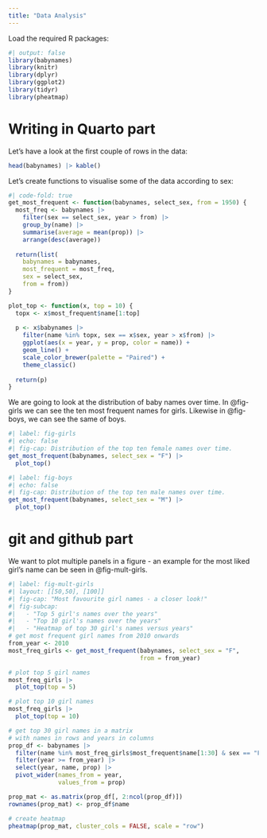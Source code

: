 ```yaml
---
title: "Data Analysis"
---
```


Load the required R packages:

```r
#| output: false
library(babynames)
library(knitr)
library(dplyr)
library(ggplot2)
library(tidyr)
library(pheatmap)
```

# Writing in Quarto part

Let's have a look at the first couple of rows in the data:

```r
head(babynames) |> kable()
```

Let's create functions to visualise some of the data according to sex:
```r
#| code-fold: true
get_most_frequent <- function(babynames, select_sex, from = 1950) {
  most_freq <- babynames |>
    filter(sex == select_sex, year > from) |>
    group_by(name) |>
    summarise(average = mean(prop)) |>
    arrange(desc(average))
    
  return(list(
    babynames = babynames,
    most_frequent = most_freq,
    sex = select_sex,
    from = from))
}

plot_top <- function(x, top = 10) {
  topx <- x$most_frequent$name[1:top]
  
  p <- x$babynames |>
    filter(name %in% topx, sex == x$sex, year > x$from) |>
    ggplot(aes(x = year, y = prop, color = name)) +
    geom_line() +
    scale_color_brewer(palette = "Paired") +
    theme_classic()
  
  return(p)
}
```

We are going to look at the distribution of baby names over time. In @fig-girls we can see the ten most frequent names for girls. Likewise in @fig-boys, we can see the same of boys.

```r
#| label: fig-girls
#| echo: false
#| fig-cap: Distribution of the top ten female names over time.
get_most_frequent(babynames, select_sex = "F") |>
  plot_top()
```

```r
#| label: fig-boys
#| echo: false
#| fig-cap: Distribution of the top ten male names over time.
get_most_frequent(babynames, select_sex = "M") |>
  plot_top()
```

# git and github part

We want to plot multiple panels in a figure - an example for the most liked girl's name can be seen in @fig-mult-girls.


```r
#| label: fig-mult-girls
#| layout: [[50,50], [100]]
#| fig-cap: "Most favourite girl names - a closer look!"
#| fig-subcap: 
#|   - "Top 5 girl's names over the years"
#|   - "Top 10 girl's names over the years"
#|   - "Heatmap of top 30 girl's names versus years"
# get most frequent girl names from 2010 onwards
from_year <- 2010
most_freq_girls <- get_most_frequent(babynames, select_sex = "F",
                                     from = from_year)

# plot top 5 girl names
most_freq_girls |>
  plot_top(top = 5)

# plot top 10 girl names
most_freq_girls |>
  plot_top(top = 10)

# get top 30 girl names in a matrix
# with names in rows and years in columns
prop_df <- babynames |> 
  filter(name %in% most_freq_girls$most_frequent$name[1:30] & sex == "F") |>
  filter(year >= from_year) |> 
  select(year, name, prop) |>
  pivot_wider(names_from = year,
              values_from = prop)

prop_mat <- as.matrix(prop_df[, 2:ncol(prop_df)])
rownames(prop_mat) <- prop_df$name

# create heatmap
pheatmap(prop_mat, cluster_cols = FALSE, scale = "row")
```

